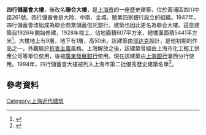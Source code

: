 {{about|上海的一座建築|'''四行儲蓄會在上海興建的另一座大樓'''|國際飯店|'''四行儲蓄會在天津修建的一座大樓'''|天津四行储蓄会大楼}}

{{上海市优秀历史建筑
|名称 = 四行儲蓄會大樓
|图片 = [[File:联合大楼·四川中路·航拍.jpg|250px]]
|所在 = 上海市黃浦區四川中路261號
|时代 = 1926年
|编号 = A-Ⅲ-049
|公布 = 1994年
}}
'''四行儲蓄會大樓'''，後改名'''聯合大樓'''，是[[上海市|上海市]]的一座歷史建築，位於黃浦區四川中路261號。四行儲蓄會是大陸、中南、金城、鹽業四家銀行設立的組織。1947年，四行儲蓄會改組成為聯合商業儲蓄信託銀行，建築也因此更名為聯合大樓。這座建築自1926年開始修建，1928年竣工，佔地面積607平方米，總樓面面積5441平方米<ref>{{Cite web |title=2A049-四行储蓄会大楼 |url=http://www.heritage-architectures.com/index.php/archives/architectures/2a049 |accessdate= |author=Heritage architectures |publisher=heritage architectures |archive-date=2021-01-18 |archive-url=https://web.archive.org/web/20210118143551/http://www.heritage-architectures.com/index.php/archives/architectures/2a049 |dead-url=no }}</ref>。大樓地上有9層，地下有1層，高50米。該建築由[[邬达克|邬达克]]設計，是他初期的作品之一，外觀屬於[[折衷主義|折衷主義]]風格。上海解放之後，該建築曾經由上海市化工輕工供應公司等單位使用，後被[[廣東發展銀行|廣東發展銀行]]使用。現在該建築由[[上海銀行|上海銀行]]浦西分行使用。1994年，四行儲蓄會大樓被列入上海市第二批優秀歷史建築名單<ref>{{Cite web |title=第二批优秀历史建筑 |url=http://fgj.sh.gov.cn/yxlsjz/20200331/30c648cb811f401192bb61dd1dd487c9.html |accessdate=2021-02-14 |author=上海市房屋管理局 |date=2019-01-14 |publisher=上海市房屋管理局 |archive-date=2021-05-22 |archive-url=https://web.archive.org/web/20210522164914/http://fgj.sh.gov.cn/yxlsjz/20200331/30c648cb811f401192bb61dd1dd487c9.html |dead-url=no }}</ref>。
==參考資料==
{{reflist}}
{{第二批上海市优秀历史建筑}}
[[Category:上海近代建筑|Category:上海近代建筑]]
{{stub}}